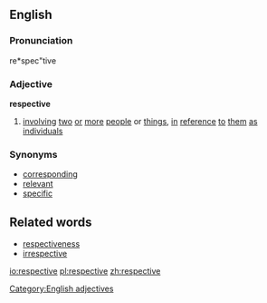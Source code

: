 ==English==

===Pronunciation===
re*spec"tive

===Adjective===
'''respective'''
# [[involve|involving]] [[two]] [[or]] [[more]] [[people]] or [[thing]]s, [[in]] [[reference]] [[to]] [[them]] [[as]] [[individual]]s

===Synonyms===
* [[correspond]]ing
* [[relevant]]
* [[specific]]

==Related words==
* [[respectiveness]]
* [[irrespective]]

[[Category:English adjectives]]

[[io:respective]]
[[pl:respective]]
[[zh:respective]]